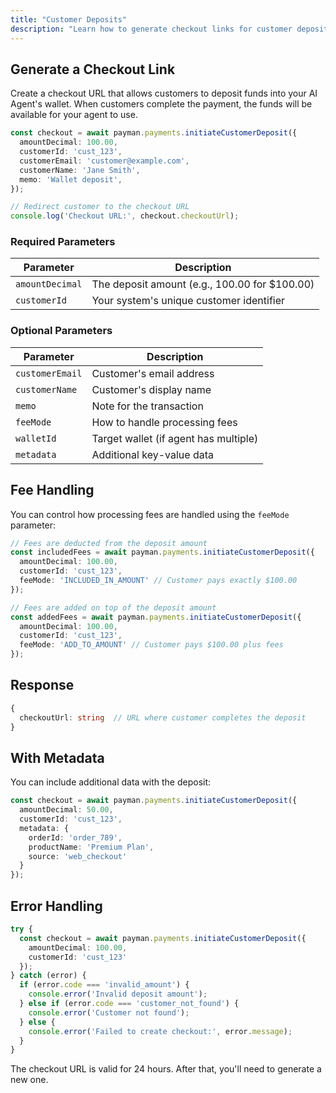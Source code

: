 ```yaml
---
title: "Customer Deposits"
description: "Learn how to generate checkout links for customer deposits"
---
```


## Generate a Checkout Link

Create a checkout URL that allows customers to deposit funds into your AI Agent's wallet. When customers complete the payment, the funds will be available for your agent to use.

```typescript
const checkout = await payman.payments.initiateCustomerDeposit({
  amountDecimal: 100.00,
  customerId: 'cust_123',
  customerEmail: 'customer@example.com',
  customerName: 'Jane Smith',
  memo: 'Wallet deposit',
});

// Redirect customer to the checkout URL
console.log('Checkout URL:', checkout.checkoutUrl);
```

### Required Parameters

| Parameter | Description |
| --------- | ----------- |
| `amountDecimal` | The deposit amount (e.g., 100.00 for $100.00) |
| `customerId` | Your system's unique customer identifier |

### Optional Parameters

| Parameter | Description |
| --------- | ----------- |
| `customerEmail` | Customer's email address |
| `customerName` | Customer's display name |
| `memo` | Note for the transaction |
| `feeMode` | How to handle processing fees |
| `walletId` | Target wallet (if agent has multiple) |
| `metadata` | Additional key-value data |

## Fee Handling

You can control how processing fees are handled using the `feeMode` parameter:

```typescript
// Fees are deducted from the deposit amount
const includedFees = await payman.payments.initiateCustomerDeposit({
  amountDecimal: 100.00,
  customerId: 'cust_123',
  feeMode: 'INCLUDED_IN_AMOUNT' // Customer pays exactly $100.00
});

// Fees are added on top of the deposit amount
const addedFees = await payman.payments.initiateCustomerDeposit({
  amountDecimal: 100.00,
  customerId: 'cust_123',
  feeMode: 'ADD_TO_AMOUNT' // Customer pays $100.00 plus fees
});
```

## Response

```typescript
{
  checkoutUrl: string  // URL where customer completes the deposit
}
```

## With Metadata

You can include additional data with the deposit:

```typescript
const checkout = await payman.payments.initiateCustomerDeposit({
  amountDecimal: 50.00,
  customerId: 'cust_123',
  metadata: {
    orderId: 'order_789',
    productName: 'Premium Plan',
    source: 'web_checkout'
  }
});
```

## Error Handling

```typescript
try {
  const checkout = await payman.payments.initiateCustomerDeposit({
    amountDecimal: 100.00,
    customerId: 'cust_123'
  });
} catch (error) {
  if (error.code === 'invalid_amount') {
    console.error('Invalid deposit amount');
  } else if (error.code === 'customer_not_found') {
    console.error('Customer not found');
  } else {
    console.error('Failed to create checkout:', error.message);
  }
}
```

<Note>
  The checkout URL is valid for 24 hours. After that, you'll need to generate a new one.
</Note>
